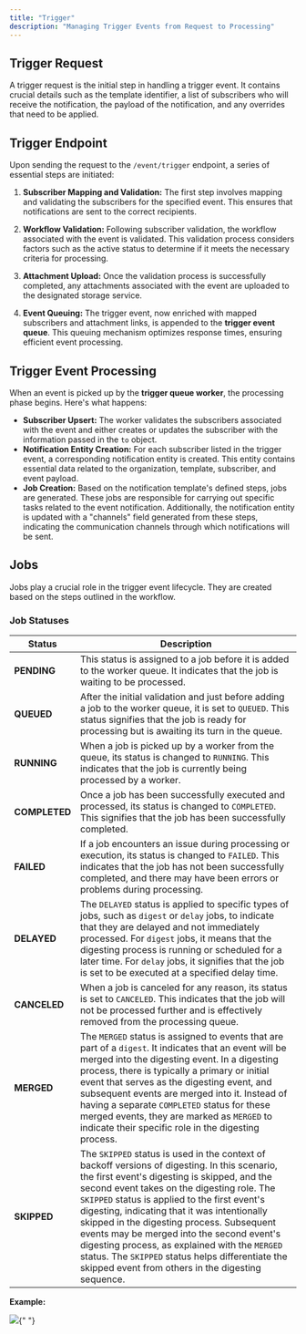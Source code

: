 ```yaml
---
title: "Trigger"
description: "Managing Trigger Events from Request to Processing"
---
```


## Trigger Request

A trigger request is the initial step in handling a trigger event. It contains crucial details such as the template identifier, a list of subscribers who will receive the notification, the payload of the notification, and any overrides that need to be applied.

## Trigger Endpoint

Upon sending the request to the `/event/trigger` endpoint, a series of essential steps are initiated:

1. **Subscriber Mapping and Validation:** The first step involves mapping and validating the subscribers for the specified event. This ensures that notifications are sent to the correct recipients.

2. **Workflow Validation:** Following subscriber validation, the workflow associated with the event is validated. This validation process considers factors such as the active status to determine if it meets the necessary criteria for processing.

3. **Attachment Upload:** Once the validation process is successfully completed, any attachments associated with the event are uploaded to the designated storage service.

4. **Event Queuing:** The trigger event, now enriched with mapped subscribers and attachment links, is appended to the **trigger event queue**. This queuing mechanism optimizes response times, ensuring efficient event processing.

## Trigger Event Processing

When an event is picked up by the **trigger queue worker**, the processing phase begins. Here's what happens:

- **Subscriber Upsert:** The worker validates the subscribers associated with the event and either creates or updates the subscriber with the information passed in the `to` object.
- **Notification Entity Creation:** For each subscriber listed in the trigger event, a corresponding notification entity is created. This entity contains essential data related to the organization, template, subscriber, and event payload.
- **Job Creation:** Based on the notification template's defined steps, jobs are generated. These jobs are responsible for carrying out specific tasks related to the event notification. Additionally, the notification entity is updated with a "channels" field generated from these steps, indicating the communication channels through which notifications will be sent.

## Jobs

Jobs play a crucial role in the trigger event lifecycle. They are created based on the steps outlined in the workflow.

### Job Statuses

| Status        | Description                                                                                                                                                                                                                                                                                                                                                                                                                                                                                                                                          |
| ------------- | ---------------------------------------------------------------------------------------------------------------------------------------------------------------------------------------------------------------------------------------------------------------------------------------------------------------------------------------------------------------------------------------------------------------------------------------------------------------------------------------------------------------------------------------------------- |
| **PENDING**   | This status is assigned to a job before it is added to the worker queue. It indicates that the job is waiting to be processed.                                                                                                                                                                                                                                                                                                                                                                                                                       |
| **QUEUED**    | After the initial validation and just before adding a job to the worker queue, it is set to `QUEUED`. This status signifies that the job is ready for processing but is awaiting its turn in the queue.                                                                                                                                                                                                                                                                                                                                              |
| **RUNNING**   | When a job is picked up by a worker from the queue, its status is changed to `RUNNING`. This indicates that the job is currently being processed by a worker.                                                                                                                                                                                                                                                                                                                                                                                        |
| **COMPLETED** | Once a job has been successfully executed and processed, its status is changed to `COMPLETED`. This signifies that the job has been successfully completed.                                                                                                                                                                                                                                                                                                                                                                                          |
| **FAILED**    | If a job encounters an issue during processing or execution, its status is changed to `FAILED`. This indicates that the job has not been successfully completed, and there may have been errors or problems during processing.                                                                                                                                                                                                                                                                                                                       |
| **DELAYED**   | The `DELAYED` status is applied to specific types of jobs, such as `digest` or `delay` jobs, to indicate that they are delayed and not immediately processed. For `digest` jobs, it means that the digesting process is running or scheduled for a later time. For `delay` jobs, it signifies that the job is set to be executed at a specified delay time.                                                                                                                                                                                          |
| **CANCELED**  | When a job is canceled for any reason, its status is set to `CANCELED`. This indicates that the job will not be processed further and is effectively removed from the processing queue.                                                                                                                                                                                                                                                                                                                                                              |
| **MERGED**    | The `MERGED` status is assigned to events that are part of a `digest`. It indicates that an event will be merged into the digesting event. In a digesting process, there is typically a primary or initial event that serves as the digesting event, and subsequent events are merged into it. Instead of having a separate `COMPLETED` status for these merged events, they are marked as `MERGED` to indicate their specific role in the digesting process.                                                                                        |
| **SKIPPED**   | The `SKIPPED` status is used in the context of backoff versions of digesting. In this scenario, the first event's digesting is skipped, and the second event takes on the digesting role. The `SKIPPED` status is applied to the first event's digesting, indicating that it was intentionally skipped in the digesting process. Subsequent events may be merged into the second event's digesting process, as explained with the `MERGED` status. The `SKIPPED` status helps differentiate the skipped event from others in the digesting sequence. |

**Example:**

<Frame>
  <img src="/images/activity-feed/job-statuses.png" />{" "}
</Frame>
